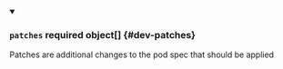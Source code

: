 


<details className="config-field" data-expandable="true" open>
<summary>

### `patches` <span className="config-field-required" data-required="false">required</span> <span className="config-field-type">object[]</span> <span className="config-field-default"></span> <span className="config-field-enum"></span> {#dev-patches}

Patches are additional changes to the pod spec that should be applied

</summary>

<PartialPatchesreference />


</details>

